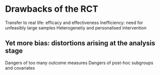 # Drawbacks of the RCT

Transfer to real life: efficacy and effectiveness
Inefficiency: need for unfeasibly large samples
Heterogeneity and personalised intervention

## Yet more bias: distortions arising at the analysis stage

Dangers of too many outcome measures
Dangers of post-hoc subgroups and covariates

